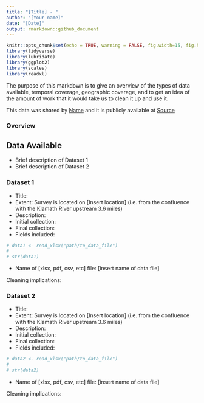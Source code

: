 ```yaml
---
title: "[Title] - "
author: "[Your name]"
date: "[Date]"
output: rmarkdown::github_document
---
```

```r
knitr::opts_chunk$set(echo = TRUE, warning = FALSE, fig.width=15, fig.height=10)
library(tidyverse)
library(lubridate)
library(ggplot2)
library(scales)
library(readxl)
```

The purpose of this markdown is to give an overview of the types of data available, temporal coverage, geographic coverage, and to get an idea of the amount of work that it would take us to clean it up and use it. 

This data was shared by [Name](mailto::email address) and it is publicly available at [Source](Source.link) 

### Overview




## Data Available {.tabset} 

  * Brief description of Dataset 1
  * Brief description of Dataset 2
  
  
### Dataset 1

 - Title: 
 - Extent: Survey is located on [Insert location] (i.e. from the confluence with the Klamath River upstream 3.6 miles)
 - Description: 
 - Initial collection: 
 - Final collection: 
 - Fields included: 
 
```r
# data1 <- read_xlsx("path/to_data_file")
# 
# str(data1)
```

 - Name of [xlsx, pdf, csv, etc] file: [insert name of data file]
 
Cleaning implications:


### Dataset 2

 - Title: 
 - Extent: Survey is located on [Insert location] (i.e. from the confluence with the Klamath River upstream 3.6 miles)
 - Description: 
 - Initial collection: 
 - Final collection: 
 - Fields included: 
 
```r
# data2 <- read_xlsx("path/to_data_file")
# 
# str(data2)
```

 - Name of [xlsx, pdf, csv, etc] file: [insert name of data file]
 
Cleaning implications:
